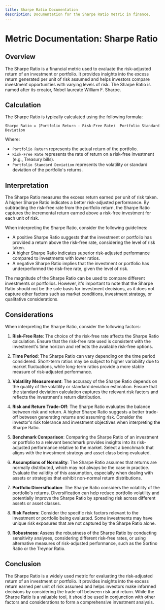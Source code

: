 ```yaml
---
title: Sharpe Ratio Documentation
description: Documentation for the Sharpe Ratio metric in finance.
---
```


# Metric Documentation: Sharpe Ratio

## Overview

The Sharpe Ratio is a financial metric used to evaluate the risk-adjusted return of an investment or portfolio. It provides insights into the excess return generated per unit of risk assumed and helps investors compare investment opportunities with varying levels of risk. The Sharpe Ratio is named after its creator, Nobel laureate William F. Sharpe.

## Calculation

The Sharpe Ratio is typically calculated using the following formula:

```plaintext title="Formula"
Sharpe Ratio = (Portfolio Return - Risk-Free Rate)  Portfolio Standard Deviation
```

Where:

- `Portfolio Return` represents the actual return of the portfolio.
- `Risk-Free Rate` represents the rate of return on a risk-free investment (e.g., Treasury bills).
- `Portfolio Standard Deviation` represents the volatility or standard deviation of the portfolio's returns.

## Interpretation

The Sharpe Ratio measures the excess return earned per unit of risk taken. A higher Sharpe Ratio indicates a better risk-adjusted performance. By subtracting the risk-free rate from the portfolio return, the Sharpe Ratio captures the incremental return earned above a risk-free investment for each unit of risk.

When interpreting the Sharpe Ratio, consider the following guidelines:

- A positive Sharpe Ratio suggests that the investment or portfolio has provided a return above the risk-free rate, considering the level of risk taken.
- A higher Sharpe Ratio indicates superior risk-adjusted performance compared to investments with lower ratios.
- A negative Sharpe Ratio implies that the investment or portfolio has underperformed the risk-free rate, given the level of risk.

The magnitude of the Sharpe Ratio can be used to compare different investments or portfolios. However, it's important to note that the Sharpe Ratio should not be the sole basis for investment decisions, as it does not capture other factors such as market conditions, investment strategy, or qualitative considerations.

## Considerations

When interpreting the Sharpe Ratio, consider the following factors:

1. **Risk-Free Rate**: The choice of the risk-free rate affects the Sharpe Ratio calculation. Ensure that the risk-free rate used is consistent with the investment's time horizon and reflects the available risk-free options.

2. **Time Period**: The Sharpe Ratio can vary depending on the time period considered. Short-term ratios may be subject to higher variability due to market fluctuations, while long-term ratios provide a more stable measure of risk-adjusted performance.

3. **Volatility Measurement**: The accuracy of the Sharpe Ratio depends on the quality of the volatility or standard deviation estimation. Ensure that the standard deviation calculation captures the relevant risk factors and reflects the investment's return distribution.

4. **Risk and Return Trade-Off**: The Sharpe Ratio evaluates the balance between risk and return. A higher Sharpe Ratio suggests a better trade-off between generating returns and assuming risk. Consider the investor's risk tolerance and investment objectives when interpreting the Sharpe Ratio.

5. **Benchmark Comparison**: Comparing the Sharpe Ratio of an investment or portfolio to a relevant benchmark provides insights into its risk-adjusted performance relative to the market. Select a benchmark that aligns with the investment strategy and asset class being evaluated.

6. **Assumptions of Normality**: The Sharpe Ratio assumes that returns are normally distributed, which may not always be the case in practice. Evaluate the validity of this assumption, especially when dealing with assets or strategies that exhibit non-normal return distributions.

7. **Portfolio Diversification**: The Sharpe Ratio considers the volatility of the portfolio's returns. Diversification can help reduce portfolio volatility and potentially improve the Sharpe Ratio by spreading risk across different assets or asset classes.

8. **Risk Factors**: Consider the specific risk factors relevant to the investment or portfolio being evaluated. Some investments may have unique risk exposures that are not captured by the Sharpe Ratio alone.

9. **Robustness**: Assess the robustness of the Sharpe Ratio by conducting sensitivity analyses, considering different risk-free rates, or using alternative measures of risk-adjusted performance, such as the Sortino Ratio or the Treynor Ratio.

## Conclusion

The Sharpe Ratio is a widely used metric for evaluating the risk-adjusted return of an investment or portfolio. It provides insights into the excess return earned per unit of risk assumed and helps investors make informed decisions by considering the trade-off between risk and return. While the Sharpe Ratio is a valuable tool, it should be used in conjunction with other factors and considerations to form a comprehensive investment analysis.
